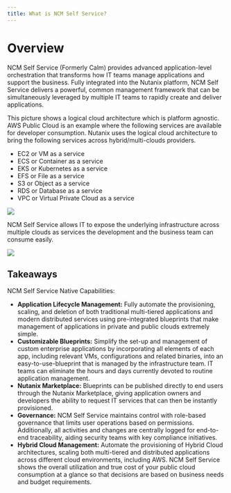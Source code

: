 ```yaml
---
title: What is NCM Self Service?
---
```


# Overview

NCM Self Service (Formerly Calm) provides advanced application-level orchestration that transforms
how IT teams manage applications and support the business. Fully
integrated into the Nutanix platform, NCM Self Service delivers a powerful, common
management framework that can be simultaneously leveraged by multiple IT
teams to rapidly create and deliver applications.

This picture shows a logical cloud architecture which is platform agnostic.  AWS Public Cloud is an example where
the following services are available for developer consumption.  Nutanix uses the logical cloud architecture to bring the
following services across hybrid/multi-clouds providers. 
 
- EC2 or VM as a service
- ECS or Container as a service
- EKS or Kubernetes as a service
- EFS or File as a service
- S3 or Object as a service
- RDS or Database as a service
- VPC or Virtual Private Cloud as a service

![](images/Logical-Cloud-Architecture.png)

NCM Self Service allows IT to expose the underlying infrastructure across multiple
clouds as services the development and the business team can consume
easily.

![](images/Self-Service-Multi-Cloud.pptx.png)

## Takeaways

NCM Self Service Native Capabilities:

-   **Application Lifecycle Management:** Fully automate the provisioning, scaling, and deletion of both traditional multi-tiered
    applications and modern distributed services using pre-integrated blueprints that make management of applications in private and
    public clouds extremely simple.
-   **Customizable Blueprints:** Simplify the set-up and management of custom enterprise applications by incorporating all elements of each
    app, including relevant VMs, configurations and related binaries, into an easy-to-use-blueprint that is managed by the infrastructure
    team. IT teams can eliminate the hours and days currently devoted to routine application management.
-   **Nutanix Marketplace:** Blueprints can be published directly to end users through the Nutanix Marketplace, giving application owners and
    developers the ability to request IT services that can then be instantly provisioned.
-   **Governance:** NCM Self Service maintains control with role-based governance that limits user operations based on permissions. Additionally, all
    activities and changes are centrally logged for end-to-end traceability, aiding security teams with key compliance initiatives.
-   **Hybrid Cloud Management:** Automate the provisioning of Hybrid Cloud architectures, scaling both multi-tiered and distributed
    applications across different cloud environments, including AWS. NCM Self Service shows the overall utilization and true cost of your public
    cloud consumption at a glance so that decisions are based on business needs and budget requirements.
